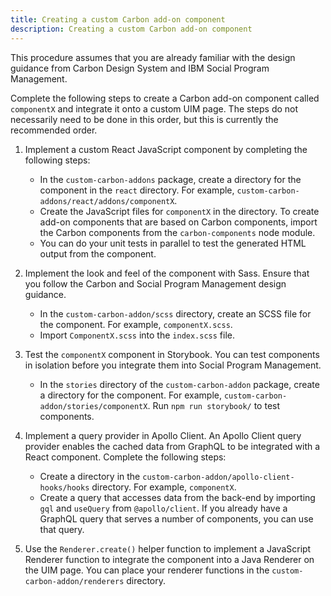 ```yaml
---
title: Creating a custom Carbon add-on component
description: Creating a custom Carbon add-on component
---
```


This procedure assumes that you are already familiar with the design guidance from Carbon Design System and IBM Social Program Management.

Complete the following steps to create a Carbon add-on component called `componentX` and integrate it onto a custom UIM page. The steps do not necessarily need to be done in this order, but this is currently the recommended order.

1. Implement a custom React JavaScript component by completing the following steps:

    - In the `custom-carbon-addons` package, create a directory for the component in the `react` directory. For example, `custom-carbon-addons/react/addons/componentX`.
    - Create the JavaScript files for `componentX` in the directory. To create add-on components that are based on Carbon components, import the Carbon components from the `carbon-components` node module.
    - You can do your unit tests in parallel to test the generated HTML output from the component.

3. Implement the look and feel of the component with Sass. Ensure that you follow the Carbon and Social Program Management design guidance.

    - In the `custom-carbon-addon/scss` directory, create an SCSS file for the component. For example, `componentX.scss`.
    - Import `ComponentX.scss` into the `index.scss` file. 

4. Test the `componentX` component in Storybook. You can test components in isolation before you integrate them into Social Program Management.
    - In the `stories` directory of the `custom-carbon-addon` package, create a directory for the component. For example, `custom-carbon-addon/stories/componentX`. Run `npm run storybook/` to test components.

5. Implement a query provider in Apollo Client.
    An Apollo Client query provider enables the cached data from GraphQL to be integrated with a React component.
    Complete the following steps:
    - Create a directory in the `custom-carbon-addon/apollo-client-hooks/hooks` directory. For example, `componentX`.
    - Create a query that accesses data from the back-end by importing `gql` and `useQuery` from `@apollo/client`. If you already have a GraphQL query that serves a number of components, you can use that query.

6. Use the `Renderer.create()` helper function to implement a JavaScript Renderer function to integrate the component into a Java Renderer on the UIM page. You can place your renderer functions in the `custom-carbon-addon/renderers` directory.
